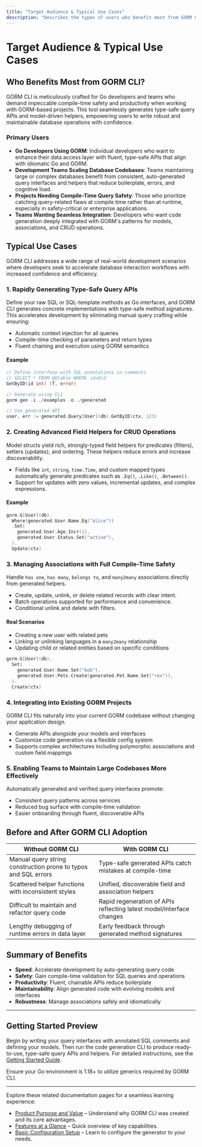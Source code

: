 ```yaml
---
title: "Target Audience & Typical Use Cases"
description: "Describes the types of users who benefit most from GORM CLI, including Go developers using GORM that demand compile-time safety, and teams scaling database codebases. Highlights use cases such as rapidly generating query APIs from interfaces, customizing field helpers for advanced CRUD operations, and integrating smoothly with existing projects."
---
```


# Target Audience & Typical Use Cases

## Who Benefits Most from GORM CLI?

GORM CLI is meticulously crafted for Go developers and teams who demand impeccable compile-time safety and productivity when working with GORM-based projects. This tool seamlessly generates type-safe query APIs and model-driven helpers, empowering users to write robust and maintainable database operations with confidence.

### Primary Users

- **Go Developers Using GORM**: Individual developers who want to enhance their data access layer with fluent, type-safe APIs that align with idiomatic Go and GORM.
- **Development Teams Scaling Database Codebases**: Teams maintaining large or complex databases benefit from consistent, auto-generated query interfaces and helpers that reduce boilerplate, errors, and cognitive load.
- **Projects Needing Compile-Time Query Safety**: Those who prioritize catching query-related flaws at compile time rather than at runtime, especially in safety-critical or enterprise applications.
- **Teams Wanting Seamless Integration**: Developers who want code generation deeply integrated with GORM's patterns for models, associations, and CRUD operations.

## Typical Use Cases

GORM CLI addresses a wide range of real-world development scenarios where developers seek to accelerate database interaction workflows with increased confidence and efficiency.

### 1. Rapidly Generating Type-Safe Query APIs

Define your raw SQL or SQL-template methods as Go interfaces, and GORM CLI generates concrete implementations with type-safe method signatures. This accelerates development by eliminating manual query crafting while ensuring:

- Automatic context injection for all queries
- Compile-time checking of parameters and return types
- Fluent chaining and execution using GORM semantics

#### Example

```go
// Define interface with SQL annotations in comments
// SELECT * FROM @@table WHERE id=@id
GetByID(id int) (T, error)

// Generate using CLI
gorm gen -i ./examples -o ./generated

// Use generated API
user, err := generated.Query[User](db).GetByID(ctx, 123)
```

### 2. Creating Advanced Field Helpers for CRUD Operations

Model structs yield rich, strongly-typed field helpers for predicates (filters), setters (updates), and ordering. These helpers reduce errors and increase discoverability.

- Fields like `int`, `string`, `time.Time`, and custom mapped types automatically generate predicates such as `.Eq()`, `.Like()`, `.Between()`.
- Support for updates with zero values, incremental updates, and complex expressions.

#### Example

```go
gorm.G[User](db).
  Where(generated.User.Name.Eq("alice"))
  .Set(
    generated.User.Age.Incr(1),
    generated.User.Status.Set("active"),
  ).
  Update(ctx)
```

### 3. Managing Associations with Full Compile-Time Safety

Handle `has one`, `has many`, `belongs to`, and `many2many` associations directly from generated helpers.

- Create, update, unlink, or delete related records with clear intent.
- Batch operations supported for performance and convenience.
- Conditional unlink and delete with filters.

#### Real Scenarios

- Creating a new user with related pets
- Linking or unlinking languages in a `many2many` relationship
- Updating child or related entities based on specific conditions

```go
gorm.G[User](db).
  Set(
    generated.User.Name.Set("bob"),
    generated.User.Pets.Create(generated.Pet.Name.Set("rex")),
  ).
  Create(ctx)
```

### 4. Integrating into Existing GORM Projects

GORM CLI fits naturally into your current GORM codebase without changing your application design.

- Generate APIs alongside your models and interfaces
- Customize code generation via a flexible config system
- Supports complex architectures including polymorphic associations and custom field mappings

### 5. Enabling Teams to Maintain Large Codebases More Effectively

Automatically generated and verified query interfaces promote:

- Consistent query patterns across services
- Reduced bug surface with compile-time validation
- Easier onboarding through fluent, discoverable APIs

## Before and After GORM CLI Adoption

| Without GORM CLI                                                | With GORM CLI                                                     |
|---------------------------------------------------------------|-----------------------------------------------------------------|
| Manual query string construction prone to typos and SQL errors | Type-safe generated APIs catch mistakes at compile-time         |
| Scattered helper functions with inconsistent styles           | Unified, discoverable field and association helpers             |
| Difficult to maintain and refactor query code                 | Rapid regeneration of APIs reflecting latest model/interface changes |
| Lengthy debugging of runtime errors in data layer             | Early feedback through generated method signatures              |

## Summary of Benefits

- **Speed**: Accelerate development by auto-generating query code
- **Safety**: Gain compile-time validation for SQL queries and operations
- **Productivity**: Fluent, chainable APIs reduce boilerplate
- **Maintainability**: Align generated code with evolving models and interfaces
- **Robustness**: Manage associations safely and idiomatically

---

## Getting Started Preview

Begin by writing your query interfaces with annotated SQL comments and defining your models. Then run the code generation CLI to produce ready-to-use, type-safe query APIs and helpers. For detailed instructions, see the [Getting Started Guide](../getting-started/welcome-and-installation/introduction-and-benefits).

<Tip>
Ensure your Go environment is 1.18+ to utilize generics required by GORM CLI.
</Tip>

---

Explore these related documentation pages for a seamless learning experience:

- [Product Purpose and Value](../overview/product-intro-value/product-purpose) – Understand why GORM CLI was created and its core advantages.
- [Features at a Glance](../overview/product-intro-value/feature-glance) – Quick overview of key capabilities.
- [Basic Configuration Setup](../../getting-started/first-steps/basic-configuration) – Learn to configure the generator to your needs.

